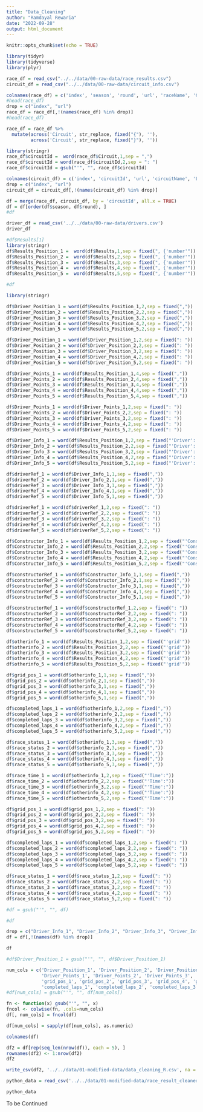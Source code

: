 ```yaml
---
title: "Data_Cleaning"
author: "Ramdayal Rewaria"
date: "2022-09-28"
output: html_document
---
```


```r
knitr::opts_chunk$set(echo = TRUE)
```

```r
library(tidyr)
library(tidyverse)
library(plyr)
```

```r
race_df = read_csv("../../data/00-raw-data/race_results.csv")
circuit_df = read_csv("../../data/00-raw-data/circuit_info.csv")
```

```r
colnames(race_df) = c('index', 'season', 'round', 'url', 'raceName', 'Circuit', 'date', 'Results', 'time')
#head(race_df)
drop = c("index", "url")
race_df = race_df[,!(names(race_df) %in% drop)]
#head(race_df)
```

```r
race_df = race_df %>% 
  mutate(across('Circuit', str_replace, fixed("{"), ''),
         across('Circuit', str_replace, fixed("}"), ''))
```

```r
library(stringr)
race_df$circuitId =  word(race_df$Circuit,1,sep = ",")
race_df$circuitId = word(race_df$circuitId,2,sep = ": ")
race_df$circuitId = gsub("'", "", race_df$circuitId)
```

```r
colnames(circuit_df) = c('index', 'circuitId', 'url', 'circuitName', 'Location')
drop = c("index", "url")
circuit_df = circuit_df[,!(names(circuit_df) %in% drop)]
```

```r
df = merge(race_df, circuit_df, by = 'circuitId', all.x = TRUE)
df = df[order(df$season, df$round), ]
#df
```

```r
driver_df = read_csv('../../data/00-raw-data/drivers.csv')
driver_df
```

```r
#df$Results[1]
library(stringr)
df$Results_Position_1 =  word(df$Results,1,sep = fixed(", {'number'"))
df$Results_Position_2 =  word(df$Results,2,sep = fixed(", {'number'"))
df$Results_Position_3 =  word(df$Results,3,sep = fixed(", {'number'"))
df$Results_Position_4 =  word(df$Results,4,sep = fixed(", {'number'"))
df$Results_Position_5 =  word(df$Results,5,sep = fixed(", {'number'"))

#df
```

```r
library(stringr)

df$Driver_Position_1 = word(df$Results_Position_1,2,sep = fixed(","))
df$Driver_Position_2 = word(df$Results_Position_2,2,sep = fixed(","))
df$Driver_Position_3 = word(df$Results_Position_3,2,sep = fixed(","))
df$Driver_Position_4 = word(df$Results_Position_4,2,sep = fixed(","))
df$Driver_Position_5 = word(df$Results_Position_5,2,sep = fixed(","))

df$Driver_Position_1 = word(df$Driver_Position_1,2,sep = fixed(": "))
df$Driver_Position_2 = word(df$Driver_Position_2,2,sep = fixed(": "))
df$Driver_Position_3 = word(df$Driver_Position_3,2,sep = fixed(": "))
df$Driver_Position_4 = word(df$Driver_Position_4,2,sep = fixed(": "))
df$Driver_Position_5 = word(df$Driver_Position_5,2,sep = fixed(": "))

df$Driver_Points_1 = word(df$Results_Position_1,4,sep = fixed(","))
df$Driver_Points_2 = word(df$Results_Position_2,4,sep = fixed(","))
df$Driver_Points_3 = word(df$Results_Position_3,4,sep = fixed(","))
df$Driver_Points_4 = word(df$Results_Position_4,4,sep = fixed(","))
df$Driver_Points_5 = word(df$Results_Position_5,4,sep = fixed(","))

df$Driver_Points_1 = word(df$Driver_Points_1,2,sep = fixed(": "))
df$Driver_Points_2 = word(df$Driver_Points_2,2,sep = fixed(": "))
df$Driver_Points_3 = word(df$Driver_Points_3,2,sep = fixed(": "))
df$Driver_Points_4 = word(df$Driver_Points_4,2,sep = fixed(": "))
df$Driver_Points_5 = word(df$Driver_Points_5,2,sep = fixed(": "))

df$Driver_Info_1 = word(df$Results_Position_1,2,sep = fixed("'Driver': {"))
df$Driver_Info_2 = word(df$Results_Position_2,2,sep = fixed("'Driver': {"))
df$Driver_Info_3 = word(df$Results_Position_3,2,sep = fixed("'Driver': {"))
df$Driver_Info_4 = word(df$Results_Position_4,2,sep = fixed("'Driver': {"))
df$Driver_Info_5 = word(df$Results_Position_5,2,sep = fixed("'Driver': {"))

df$driverRef_1 = word(df$Driver_Info_1,1,sep = fixed(","))
df$driverRef_2 = word(df$Driver_Info_2,1,sep = fixed(","))
df$driverRef_3 = word(df$Driver_Info_3,1,sep = fixed(","))
df$driverRef_4 = word(df$Driver_Info_4,1,sep = fixed(","))
df$driverRef_5 = word(df$Driver_Info_5,1,sep = fixed(","))

df$driverRef_1 = word(df$driverRef_1,2,sep = fixed(": "))
df$driverRef_2 = word(df$driverRef_2,2,sep = fixed(": "))
df$driverRef_3 = word(df$driverRef_3,2,sep = fixed(": "))
df$driverRef_4 = word(df$driverRef_4,2,sep = fixed(": "))
df$driverRef_5 = word(df$driverRef_5,2,sep = fixed(": "))

df$Constructor_Info_1 = word(df$Results_Position_1,2,sep = fixed("'Constructor': {"))
df$Constructor_Info_2 = word(df$Results_Position_2,2,sep = fixed("'Constructor': {"))
df$Constructor_Info_3 = word(df$Results_Position_3,2,sep = fixed("'Constructor': {"))
df$Constructor_Info_4 = word(df$Results_Position_4,2,sep = fixed("'Constructor': {"))
df$Constructor_Info_5 = word(df$Results_Position_5,2,sep = fixed("'Constructor': {"))

df$constructorRef_1 = word(df$Constructor_Info_1,1,sep = fixed(","))
df$constructorRef_2 = word(df$Constructor_Info_2,1,sep = fixed(","))
df$constructorRef_3 = word(df$Constructor_Info_3,1,sep = fixed(","))
df$constructorRef_4 = word(df$Constructor_Info_4,1,sep = fixed(","))
df$constructorRef_5 = word(df$Constructor_Info_5,1,sep = fixed(","))

df$constructorRef_1 = word(df$constructorRef_1,2,sep = fixed(": "))
df$constructorRef_2 = word(df$constructorRef_2,2,sep = fixed(": "))
df$constructorRef_3 = word(df$constructorRef_3,2,sep = fixed(": "))
df$constructorRef_4 = word(df$constructorRef_4,2,sep = fixed(": "))
df$constructorRef_5 = word(df$constructorRef_5,2,sep = fixed(": "))

df$otherinfo_1 = word(df$Results_Position_1,2,sep = fixed("'grid'"))
df$otherinfo_2 = word(df$Results_Position_2,2,sep = fixed("'grid'"))
df$otherinfo_3 = word(df$Results_Position_3,2,sep = fixed("'grid'"))
df$otherinfo_4 = word(df$Results_Position_4,2,sep = fixed("'grid'"))
df$otherinfo_5 = word(df$Results_Position_5,2,sep = fixed("'grid'"))

df$grid_pos_1 = word(df$otherinfo_1,1,sep = fixed(","))
df$grid_pos_2 = word(df$otherinfo_2,1,sep = fixed(","))
df$grid_pos_3 = word(df$otherinfo_3,1,sep = fixed(","))
df$grid_pos_4 = word(df$otherinfo_4,1,sep = fixed(","))
df$grid_pos_5 = word(df$otherinfo_5,1,sep = fixed(","))

df$completed_laps_1 = word(df$otherinfo_1,2,sep = fixed(","))
df$completed_laps_2 = word(df$otherinfo_2,2,sep = fixed(","))
df$completed_laps_3 = word(df$otherinfo_3,2,sep = fixed(","))
df$completed_laps_4 = word(df$otherinfo_4,2,sep = fixed(","))
df$completed_laps_5 = word(df$otherinfo_5,2,sep = fixed(","))

df$race_status_1 = word(df$otherinfo_1,3,sep = fixed(","))
df$race_status_2 = word(df$otherinfo_2,3,sep = fixed(","))
df$race_status_3 = word(df$otherinfo_3,3,sep = fixed(","))
df$race_status_4 = word(df$otherinfo_4,3,sep = fixed(","))
df$race_status_5 = word(df$otherinfo_5,3,sep = fixed(","))

df$race_time_1 = word(df$otherinfo_1,2,sep = fixed("'Time':"))
df$race_time_2 = word(df$otherinfo_2,2,sep = fixed("'Time':"))
df$race_time_3 = word(df$otherinfo_3,2,sep = fixed("'Time':"))
df$race_time_4 = word(df$otherinfo_4,2,sep = fixed("'Time':"))
df$race_time_5 = word(df$otherinfo_5,2,sep = fixed("'Time':"))

df$grid_pos_1 = word(df$grid_pos_1,2,sep = fixed(": "))
df$grid_pos_2 = word(df$grid_pos_2,2,sep = fixed(": "))
df$grid_pos_3 = word(df$grid_pos_3,2,sep = fixed(": "))
df$grid_pos_4 = word(df$grid_pos_4,2,sep = fixed(": "))
df$grid_pos_5 = word(df$grid_pos_5,2,sep = fixed(": "))

df$completed_laps_1 = word(df$completed_laps_1,2,sep = fixed(": "))
df$completed_laps_2 = word(df$completed_laps_2,2,sep = fixed(": "))
df$completed_laps_3 = word(df$completed_laps_3,2,sep = fixed(": "))
df$completed_laps_4 = word(df$completed_laps_4,2,sep = fixed(": "))
df$completed_laps_5 = word(df$completed_laps_5,2,sep = fixed(": "))

df$race_status_1 = word(df$race_status_1,2,sep = fixed(": "))
df$race_status_2 = word(df$race_status_2,2,sep = fixed(": "))
df$race_status_3 = word(df$race_status_3,2,sep = fixed(": "))
df$race_status_4 = word(df$race_status_4,2,sep = fixed(": "))
df$race_status_5 = word(df$race_status_5,2,sep = fixed(": "))

#df = gsub("'", "", df)

#df

```

```r
drop = c("Driver_Info_1", "Driver_Info_2", "Driver_Info_3", "Driver_Info_4", "Driver_Info_5", "Constructor_Info_1", "Constructor_Info_2", "Constructor_Info_3", "Constructor_Info_4", "Constructor_Info_5", "Driver_Info_1", "Driver_Info_1", "Driver_Info_1", "Driver_Info_1", "Driver_Info_1", "Circuit", "Results", "otherinfo_1", "otherinfo_2", "otherinfo_3", "otherinfo_4", "otherinfo_5", "Results_Position_1", "Results_Position_2", "Results_Position_3", "Results_Position_4", "Results_Position_5", "time")
df = df[,!(names(df) %in% drop)]
```

```r
df
```

```r
#df$Driver_Position_1 = gsub("'", "", df$Driver_Position_1)
```


```r
num_cols = c('Driver_Position_1', 'Driver_Position_2', 'Driver_Position_3', 'Driver_Position_4', 'Driver_Position_5',
             'Driver_Points_1', 'Driver_Points_2', 'Driver_Points_3', 'Driver_Points_4', 'Driver_Points_5',
             'grid_pos_1', 'grid_pos_2', 'grid_pos_3', 'grid_pos_4', 'grid_pos_5', 
             'completed_laps_1', 'completed_laps_2', 'completed_laps_3', 'completed_laps_4', 'completed_laps_5')
#df[num_cols] = gsub("'", "", df[num_cols])
```

```r
fn <- function(x) gsub("'", "", x)
fncol <- colwise(fn, .cols=num_cols)
df[, num_cols] = fncol(df)
```

```r
df[num_cols] = sapply(df[num_cols], as.numeric)
```

```r
colnames(df)
```

```r
df2 = df[rep(seq_len(nrow(df)), each = 5), ]
rownames(df2) <- 1:nrow(df2)
df2
```

```r
write_csv(df2, '../../data/01-modified-data/data_cleaning_R.csv', na = '') #to python
```

```r
python_data = read_csv('../../data/01-modified-data/race_result_cleaned.csv')
```

```r
python_data
```

To be Continued

```r

```

```r
```

```r
```

```r
```

```r
```

```r
```

```r
```

```r
```

```r
```

```r
```

